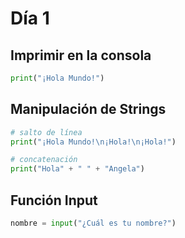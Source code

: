# Día 1

## Imprimir en la consola
```python
print("¡Hola Mundo!")
```

## Manipulación de Strings
```python
# salto de línea
print("¡Hola Mundo!\n¡Hola!\n¡Hola!")
```
```python
# concatenación
print("Hola" + " " + "Angela")
```

## Función Input
```python
nombre = input("¿Cuál es tu nombre?")
```